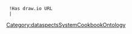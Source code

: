 {{{info|add title=New Diagram|edit title=Edit Diagram|page name=C<unique number;random;10>}}}

{{FormHeader|Diagram}}
  !Has draw.io URL
  |{{{field|HasDrawIoURL|input type=textarea}}}
{{StandardFormSections}}
{{FormFooter}}

<noinclude>[[Category:dataspectsSystemCookbookOntology]]</noinclude>
